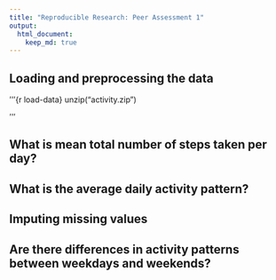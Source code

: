 ```yaml
---
title: "Reproducible Research: Peer Assessment 1"
output: 
  html_document:
    keep_md: true
---
```



## Loading and preprocessing the data

'''{r load-data}
unzip("activity.zip")

'''

## What is mean total number of steps taken per day?



## What is the average daily activity pattern?



## Imputing missing values



## Are there differences in activity patterns between weekdays and weekends?
